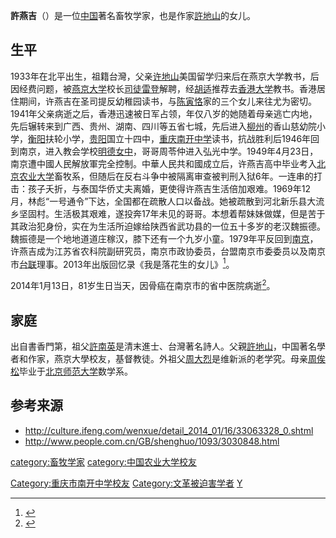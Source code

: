 {{Infobox person
| subject_name   = 许燕吉
| image     = 
| image_size     = 
| image_caption  = 
| date_of_birth  = 1933年1月13日
| place_of_birth = {{ROC}}[[北平|北平]]
| date_of_death  = {{death date and age|2014|1|13|1933|1|13}}
| place_of_death = {{PRC}}[[南京市|南京市]]省中医院
|restingplace = 
| occupation     = 
| alma mater = [[北京农业大学|中国农业大学]]畜牧系
| past =江苏省农科院副研究员<br>南京市政协委员<br>台盟南京市委委员<br>南京市[[中华全国台湾同胞联谊会|台联]]理事
|spouse=魏振德
|parents = 父亲：[[许地山|许地山]]<br />母亲：[[周俟松|周俟松]]
|children = 儿子：魏忠科
|relatives=兄长：[[周苓仲|周苓仲]]
|work=《我是落花生的女儿》
|award=
}}
'''許燕吉'''（{{bd|1933年|1月13日|2014年|1月13日|catIdx=X许}}）是一位[[中国|中国]]著名畜牧学家，也是作家[[許地山|許地山]]的女儿。

== 生平 ==
1933年在北平出生，祖籍台灣，父亲[[许地山|许地山]]美国留学归来后在燕京大学教书，后因经费问题，被[[燕京大学|燕京大学]]校长[[司徒雷登|司徒雷登]]解聘，经[[胡适|胡适]]推荐去[[香港大学|香港大学]]教书。香港居住期间，许燕吉在圣司提反幼稚园读书，与[[陈寅恪|陈寅恪]]家的三个女儿来往尤为密切。1941年父亲病逝之后，香港迅速被日军占领，年仅八岁的她随着母亲逃亡内地，先后辗转来到广西、贵州、湖南、四川等五省七城，先后进入[[柳州|柳州]]的香山慈幼院小学，[[衡阳|衡阳]]扶轮小学，[[贵阳|贵阳]]国立十四中，[[重庆南开中学|重庆南开中学]]读书，抗战胜利后1946年回到南京，进入教会学校[[明德女中|明德女中]]，哥哥周苓仲进入弘光中学。1949年4月23日，南京遭中國人民解放軍完全控制。中華人民共和國成立后，许燕吉高中毕业考入[[北京农业大学|北京农业大学]]畜牧系，但随后在反右斗争中被隔离审查被判刑入狱6年。一连串的打击：孩子夭折，与泰国华侨丈夫离婚，更使得许燕吉生活倍加艰难。1969年12月，林彪“一号通令”下达，全国都在疏散人口以备战。她被疏散到河北新乐县大流乡坚固村。生活极其艰难，遂投奔17年未见的哥哥。本想着帮妹妹做媒，但是苦于其政治犯身份，实在为生活所迫嫁给陕西省武功县的一位五十多岁的老汉魏振德。魏振德是一个地地道道庄稼汉，膝下还有一个九岁小童。1979年平反回到[[南京|南京]]，许燕吉成为江苏省农科院副研究员，南京市政协委员，台盟南京市委委员以及南京市[[中华全国台湾同胞联谊会|台联]]理事。2013年出版回忆录《我是落花生的女儿》<ref>{{cite web|url=http://zqb.cyol.com/html/2013-10/15/nw.D110000zgqnb_20131015_3-10.htm|title=许燕吉：我是落花生的女儿|work=[[中国青年报|中国青年报]]|date=2013-10-15|accessdate=2021-05-24|archive-date=2019-09-06|archive-url=https://web.archive.org/web/20190906164912/http://zqb.cyol.com/html/2013-10/15/nw.D110000zgqnb_20131015_3-10.htm|dead-url=no}}</ref>。

2014年1月13日，81岁生日当天，因骨癌在南京市的省中医院病逝<ref>{{cite news|url=https://www.chinanews.com/cul/2014/01-15/5740465.shtml|title=“落花生的女儿”许燕吉81岁生日当天离世|work=[[北京日报|北京日报]]|date=2014-01-15|accessdate=2021-05-24|archive-date=2021-05-24|archive-url=https://web.archive.org/web/20210524152729/https://www.chinanews.com/cul/2014/01-15/5740465.shtml|dead-url=no}}</ref>。

==家庭==
出自書香門第，祖父[[許南英|許南英]]是清末進士、台灣著名詩人。父親[[許地山|許地山]]，中国著名學者和作家，燕京大學校友，基督教徒。外祖父[[周大烈_(诗人)|周大烈]]是维新派的老学究。母亲[[周俟松|周俟松]]毕业于[[北京师范大学|北京师范大学]]数学系。

== 参考来源 ==
*http://culture.ifeng.com/wenxue/detail_2014_01/16/33063328_0.shtml {{Wayback|url=http://culture.ifeng.com/wenxue/detail_2014_01/16/33063328_0.shtml |date=20170305013705 }}
*http://www.people.com.cn/GB/shenghuo/1093/3030848.html {{Wayback|url=http://www.people.com.cn/GB/shenghuo/1093/3030848.html |date=20170305002721 }}

{{DEFAULTSORT:X}}
[[category:畜牧学家|category:畜牧学家]]
[[category:中国农业大学校友|category:中国农业大学校友]]
[[Category:重庆市南开中学校友|Category:重庆市南开中学校友]]
[[Category:文革被迫害学者|Category:文革被迫害学者]]
[[Category:許姓|Y]]